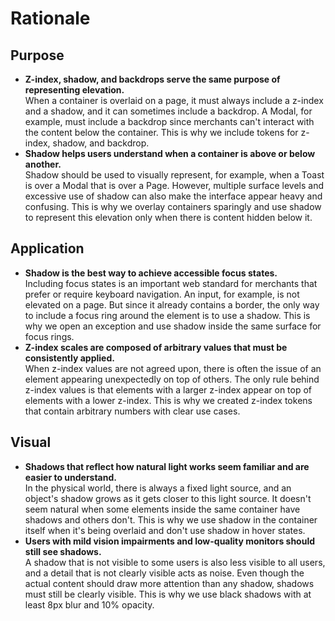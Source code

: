 # Rationale

## Purpose

- **Z-index, shadow, and backdrops serve the same purpose of representing elevation.**<br />
  When a container is overlaid on a page, it must always include a z-index and a shadow, and it can sometimes include a backdrop. A Modal, for example, must include a backdrop since merchants can't interact with the content below the container. This is why we include tokens for z-index, shadow, and backdrop.
- **Shadow helps users understand when a container is above or below another.**<br />
  Shadow should be used to visually represent, for example, when a Toast is over a Modal that is over a Page. However, multiple surface levels and excessive use of shadow can also make the interface appear heavy and confusing. This is why we overlay containers sparingly and use shadow to represent this elevation only when there is content hidden below it.

## Application

- **Shadow is the best way to achieve accessible focus states.**<br />
  Including focus states is an important web standard for merchants that prefer or require keyboard navigation. An input, for example, is not elevated on a page. But since it already contains a border, the only way to include a focus ring around the element is to use a shadow. This is why we open an exception and use shadow inside the same surface for focus rings.
- **Z-index scales are composed of arbitrary values that must be consistently applied.**<br />
  When z-index values are not agreed upon, there is often the issue of an element appearing unexpectedly on top of others. The only rule behind z-index values is that elements with a larger z-index appear on top of elements with a lower z-index. This is why we created z-index tokens that contain arbitrary numbers with clear use cases.

## Visual

- **Shadows that reflect how natural light works seem familiar and are easier to understand.**<br />
  In the physical world, there is always a fixed light source, and an object's shadow grows as it gets closer to this light source. It doesn't seem natural when some elements inside the same container have shadows and others don't. This is why we use shadow in the container itself when it's being overlaid and don't use shadow in hover states.
- **Users with mild vision impairments and low-quality monitors should still see shadows.**<br />
  A shadow that is not visible to some users is also less visible to all users, and a detail that is not clearly visible acts as noise. Even though the actual content should draw more attention than any shadow, shadows must still be clearly visible. This is why we use black shadows with at least 8px blur and 10% opacity.
